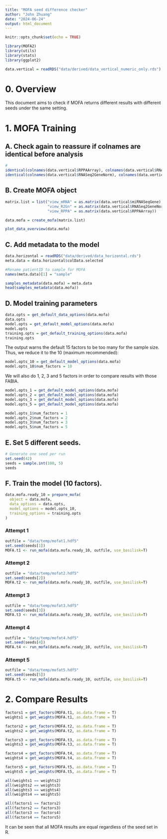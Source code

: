 ```yaml
---
title: "MOFA seed difference checker"
author: "John Zhuang"
date: "2024-06-24"
output: html_document
---
```


```r
knitr::opts_chunk$set(echo = TRUE)
```

```r
library(MOFA2)
library(utils)
library(stats)
library(ggplot2)
```

```r
data.vertical = readRDS("data/derived/data_vertical_numeric_only.rds")
```

# 0. Overview

This document aims to check if MOFA returns different results with different seeds under the same setting.

# 1. MOFA Training

## A. Check again to reassure if colnames are identical before analysis
```r
#
identical(colnames(data.vertical$RPPAArray), colnames(data.vertical$RNASeq2GeneNorm))
identical(colnames(data.vertical$RNASeq2GeneNorm), colnames(data.vertical$miRNASeqGene))
```
## B. Create MOFA object

```r
matrix.list = list("view_mRNA" = as.matrix(data.vertical$miRNASeqGene),
                   "view_R2Gn" = as.matrix(data.vertical$RNASeq2GeneNorm),
                   "view_RPPA" = as.matrix(data.vertical$RPPAArray))
```

```r
data.mofa = create_mofa(matrix.list)
```
```r
plot_data_overview(data.mofa)
```

## C. Add metadata to the model

```r
data.horizontal = readRDS("data/derived/data_horizontal.rds")
meta.data = data.horizontal$colData.selected
```

```r
#Rename patientID to sample for MOFA
names(meta.data)[1] = "sample"

samples_metadata(data.mofa) = meta.data
head(samples_metadata(data.mofa))
```

## D. Model training parameters
```r
data.opts = get_default_data_options(data.mofa)
data.opts
model.opts = get_default_model_options(data.mofa)
model.opts
training.opts = get_default_training_options(data.mofa)
training.opts
```
The output warns the default 15 factors to be too many for the sample size.
Thus, we reduce it to the 10 (maximum recommended):

```r
model.opts_10 = get_default_model_options(data.mofa)
model.opts_10$num_factors = 10
```

We will also do 1, 2, 3 and 5 factors in order to compare results with those FABIA.

```r
model.opts_1 = get_default_model_options(data.mofa)
model.opts_2 = get_default_model_options(data.mofa)
model.opts_3 = get_default_model_options(data.mofa)
model.opts_5 = get_default_model_options(data.mofa)

model.opts_1$num_factors = 1
model.opts_2$num_factors = 2
model.opts_3$num_factors = 3
model.opts_5$num_factors = 5
```

## E. Set 5 different seeds.

```r
# Generate one seed per run
set.seed(42)
seeds = sample.int(100, 5)
seeds
```

## F. Train the model (10 factors).

```r
data.mofa.ready_10 = prepare_mofa(
  object = data.mofa,
  data_options = data.opts,
  model_options = model.opts_10,
  training_options = training.opts
)
```

### Attempt 1
```r
outfile = "data/temp/mofat1.hdf5"
set.seed(seeds[1])
MOFA.t1 <- run_mofa(data.mofa.ready_10, outfile, use_basilisk=T)
```

### Attempt 2
```r
outfile = "data/temp/mofat2.hdf5"
set.seed(seeds[2])
MOFA.t2 <- run_mofa(data.mofa.ready_10, outfile, use_basilisk=T)
```

### Attempt 3
```r
outfile = "data/temp/mofat3.hdf5"
set.seed(seeds[3])
MOFA.t3 <- run_mofa(data.mofa.ready_10, outfile, use_basilisk=T)
```

### Attempt 4
```r
outfile = "data/temp/mofat4.hdf5"
set.seed(seeds[4])
MOFA.t4 <- run_mofa(data.mofa.ready_10, outfile, use_basilisk=T)
```

### Attempt 5
```r
outfile = "data/temp/mofat5.hdf5"
set.seed(seeds[5])
MOFA.t5 <- run_mofa(data.mofa.ready_10, outfile, use_basilisk=T)
```

# 2. Compare Results

```r
factors1 = get_factors(MOFA.t1, as.data.frame = T)
weights1 = get_weights(MOFA.t1, as.data.frame = T)

factors2 = get_factors(MOFA.t2, as.data.frame = T)
weights2 = get_weights(MOFA.t2, as.data.frame = T)

factors3 = get_factors(MOFA.t3, as.data.frame = T)
weights3 = get_weights(MOFA.t3, as.data.frame = T)

factors4 = get_factors(MOFA.t4, as.data.frame = T)
weights4 = get_weights(MOFA.t4, as.data.frame = T)

factors5 = get_factors(MOFA.t5, as.data.frame = T)
weights5 = get_weights(MOFA.t5, as.data.frame = T)
```

```r
all(weights1 == weights2)
all(weights2 == weights3)
all(weights3 == weights4)
all(weights4 == weights5)

all(factors1 == factors2)
all(factors2 == factors3)
all(factors3 == factors4)
all(factors4 == factors5)
```
It can be seen that all MOFA results are equal regardless of the seed set in R.
